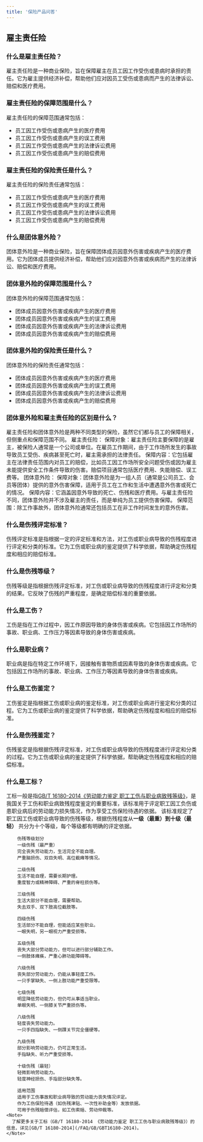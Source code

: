 ```yaml
---
title: '保险产品问答'
---
```


## 雇主责任险

### 什么是雇主责任险？

雇主责任险是一种商业保险，旨在保障雇主在员工因工作受伤或患病时承担的责任。它为雇主提供经济补偿，帮助他们应对因员工受伤或患病而产生的法律诉讼、赔偿和医疗费用。

### 雇主责任险的保障范围是什么？

雇主责任险的保障范围通常包括：
- 员工因工作受伤或患病产生的医疗费用
- 员工因工作受伤或患病产生的误工费用
- 员工因工作受伤或患病产生的法律诉讼费用
- 员工因工作受伤或患病产生的赔偿费用    

### 雇主责任险的保险责任是什么？

雇主责任险的保险责任通常包括：
- 员工因工作受伤或患病产生的医疗费用
- 员工因工作受伤或患病产生的误工费用
- 员工因工作受伤或患病产生的法律诉讼费用
- 员工因工作受伤或患病产生的赔偿费用

### 什么是团体意外险？

团体意外险是一种商业保险，旨在保障团体成员因意外伤害或疾病产生的医疗费用。它为团体成员提供经济补偿，帮助他们应对因意外伤害或疾病而产生的法律诉讼、赔偿和医疗费用。

### 团体意外险的保障范围是什么？

团体意外险的保障范围通常包括：
- 团体成员因意外伤害或疾病产生的医疗费用
- 团体成员因意外伤害或疾病产生的误工费用
- 团体成员因意外伤害或疾病产生的法律诉讼费用
- 团体成员因意外伤害或疾病产生的赔偿费用

### 团体意外险的保险责任是什么？

团体意外险的保险责任通常包括：
- 团体成员因意外伤害或疾病产生的医疗费用
- 团体成员因意外伤害或疾病产生的误工费用
- 团体成员因意外伤害或疾病产生的法律诉讼费用
- 团体成员因意外伤害或疾病产生的赔偿费用

### 团体意外险和雇主责任险的区别是什么？

雇主责任险和团体意外险是两种不同类型的保险，虽然它们都与员工的保障相关，但侧重点和保障范围不同。
雇主责任险：
保障对象：雇主责任险主要保障的是雇主，被保险人通常是一个公司或单位。在雇员工作期间，由于工作场所发生的事故导致员工受伤、疾病甚至死亡时，雇主需承担的法律责任。
保障内容：它包括雇主在法律责任范围内对员工的赔偿，比如员工因工作场所安全问题受伤或因为雇主未能提供安全工作条件导致的伤害。赔偿项目通常包括医疗费用、失能赔偿、误工费等。
团体意外险：
保障对象：团体意外险是为一组人员（通常是公司员工、会员等团体）提供的意外伤害保障，适用于员工在工作和生活中遭遇意外伤害或死亡的情况。
保障内容：它涵盖因意外导致的死亡、伤残和医疗费用。与雇主责任险不同，团体意外险并不涉及雇主的责任，而是单纯为员工提供伤害保障。
保障范围：除工作事故外，团体意外险通常还包括员工在非工作时间发生的意外伤害。

### 什么是伤残评定标准？

伤残评定标准是指根据一定的评定标准和方法，对工伤或职业病导致的伤残程度进行评定和分类的标准。它为工伤或职业病的鉴定提供了科学依据，帮助确定伤残程度和相应的赔偿标准。

### 什么是伤残等级？

伤残等级是指根据伤残评定标准，对工伤或职业病导致的伤残程度进行评定和分类的结果。它反映了伤残的严重程度，是确定赔偿标准的重要依据。

### 什么是工伤？

工伤是指在工作过程中，因工作原因导致的身体伤害或疾病。它包括因工作场所的事故、职业病、工作压力等因素导致的身体伤害或疾病。

### 什么是职业病？

职业病是指在特定工作环境下，因接触有害物质或因素导致的身体伤害或疾病。它包括因工作场所的事故、职业病、工作压力等因素导致的身体伤害或疾病。

### 什么是工伤鉴定？

工伤鉴定是指根据工伤或职业病的鉴定标准，对工伤或职业病进行鉴定和分类的过程。它为工伤或职业病的鉴定提供了科学依据，帮助确定伤残程度和相应的赔偿标准。    

### 什么是伤残鉴定？

伤残鉴定是指根据伤残评定标准，对工伤或职业病导致的伤残程度进行评定和分类的过程。它为工伤或职业病的鉴定提供了科学依据，帮助确定伤残程度和相应的赔偿标准。

### 什么是工标？

工标一般是指[GB/T 16180-2014《劳动能力鉴定 职工工伤与职业病致残等级》](/FAQ/GB/GBT16180-2014)，是我国关于工伤和职业病致残程度鉴定的重要标准，该标准用于评定职工因工负伤或患职业病后的劳动能力损失情况，作为享受工伤保险待遇的依据。
<AccordionGroup>
  <Accordion  title="标准概述">
        该标准规定了职工因工伤或职业病导致的伤残等级，根据伤残程度从**一级（最重）到十级（最轻）** 共分为十个等级，每个等级都有明确的评定依据。

        伤残等级划分
        一级伤残（最严重）
        完全丧失劳动能力，生活完全不能自理。
        严重脑损伤、双目失明、高位截瘫等情况。

        二级伤残
        生活不能自理，需要长期护理。
        重度智力或精神障碍、严重的脊柱损伤等。

        三级伤残
        生活大部分不能自理，需要帮助。
        失去双手、双下肢高位截肢等。

        四级伤残
        生活部分不能自理，但能适应某些职业。
        一眼失明，另一眼视力严重受损等。

        五级伤残
        丧失大部分劳动能力，但可以进行部分辅助工作。
        一侧肢体瘫痪，严重心肺功能障碍等。

        六级伤残
        丧失部分劳动能力，仍能从事轻度工作。
        一只手掌缺失、一侧上肢功能严重受限等。

        七级伤残
        明显降低劳动能力，但仍可从事适当职业。
        单眼失明、一侧膝关节严重损伤等。

        八级伤残
        轻度丧失劳动能力。
        一只手四指缺失、一侧踝关节完全僵硬等。

        九级伤残
        部分影响劳动能力，仍可正常生活。
        手指缺失、听力严重受损等。

        十级伤残（最轻）
        轻微影响劳动能力。
        轻度神经损伤、手指部分缺失等。

        适用范围
        适用于工伤事故和职业病导致的劳动能力丧失情况评定。
        作为工伤保险待遇（如伤残津贴、一次性补助金等）发放依据。
        可用于伤残赔偿评估，如工伤索赔、劳动仲裁等。
    <Note>
      了解更多关于工标（GB/T 16180-2014 《劳动能力鉴定 职工工伤与职业病致残等级》）的信息，详见[GB/T 16180-2014](/FAQ/GB/GBT16180-2014)。
    </Note>
  </Accordion>
</AccordionGroup>



